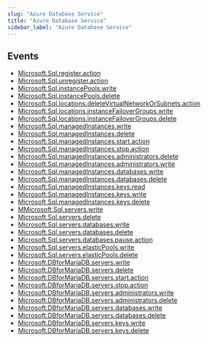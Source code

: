 ```yaml
---
slug: "Azure Database Service"
title: "Azure Database Service"
sidebar_label: "Azure Database Service"
---
```


## Events

- [Microsoft.Sql.register.action](/azurerealtime/realtime/azuredatabaseservice/rules/microsoft.sql.register.action)
- [Microsoft.Sql.unregister.action](/azurerealtime/realtime/azuredatabaseservice/rules/microsoft.sql.unregister.action)
- [Microsoft.Sql.instancePools.write](/azurerealtime/realtime/azuredatabaseservice/rules/microsoft.sql.instancepools.write)
- [Microsoft.Sql.instancePools.delete](/azurerealtime/realtime/azuredatabaseservice/rules/microsoft.sql.instancepools.delete)
- [Microsoft.Sql.locations.deleteVirtualNetworkOrSubnets.action](/azurerealtime/realtime/azuredatabaseservice/rules/microsoft.sql.locations.deletevirtualnetworkorsubnets.action)
- [Microsoft.Sql.locations.instanceFailoverGroups.write](/azurerealtime/realtime/azuredatabaseservice/rules/microsoft.sql.locations.instancefailovergroups.write)
- [Microsoft.Sql.locations.instanceFailoverGroups.delete](/azurerealtime/realtime/azuredatabaseservice/rules/microsoft.sql.locations.instancefailovergroups.delete)
- [Microsoft.Sql.managedInstances.write](/azurerealtime/realtime/azuredatabaseservice/rules/microsoft.sql.managedinstances.write)
- [Microsoft.Sql.managedInstances.delete](/azurerealtime/realtime/azuredatabaseservice/rules/microsoft.sql.managedinstances.delete)
- [Microsoft.Sql.managedInstances.start.action](/azurerealtime/realtime/azuredatabaseservice/rules/microsoft.sql.managedinstances.start.action)
- [Microsoft.Sql.managedInstances.stop.action](/azurerealtime/realtime/azuredatabaseservice/rules/microsoft.sql.managedinstances.stop.action)
- [Microsoft.Sql.managedInstances.administrators.delete](/azurerealtime/realtime/azuredatabaseservice/rules/microsoft.sql.managedinstances.administrators.delete)
- [Microsoft.Sql.managedInstances.administrators.write](/azurerealtime/realtime/azuredatabaseservice/rules/microsoft.sql.managedinstances.administrators.write)
- [Microsoft.Sql.managedInstances.databases.write](/azurerealtime/realtime/azuredatabaseservice/rules/microsoft.sql.managedinstances.databases.write)
- [Microsoft.Sql.managedInstances.databases.delete](/azurerealtime/realtime/azuredatabaseservice/rules/microsoft.sql.managedinstances.databases.delete)
- [Microsoft.Sql.managedInstances.keys.read](/azurerealtime/realtime/azuredatabaseservice/rules/microsoft.sql.managedinstances.keys.read)
- [Microsoft.Sql.managedInstances.keys.write](/azurerealtime/realtime/azuredatabaseservice/rules/microsoft.sql.managedinstances.keys.write)
- [Microsoft.Sql.managedInstances.keys.delete](/azurerealtime/realtime/azuredatabaseservice/rules/microsoft.sql.managedinstances.keys.delete)
- [MMicrosoft.Sql.servers.write](/azurerealtime/realtime/azuredatabaseservice/rules/microsoft.sql.servers.write)
- [Microsoft.Sql.servers.delete](/azurerealtime/realtime/azuredatabaseservice/rules/microsoft.sql.servers.delete)
- [Microsoft.Sql.servers.databases.write](/azurerealtime/realtime/azuredatabaseservice/rules/microsoft.sql.servers.databases.write)
- [Microsoft.Sql.servers.databases.delete](/azurerealtime/realtime/azuredatabaseservice/rules/microsoft.sql.servers.databases.delete)
- [Microsoft.Sql.servers.databases.pause.action](/azurerealtime/realtime/azuredatabaseservice/rules/microsoft.sql.servers.databases.pause.action)
- [Microsoft.Sql.servers.elasticPools.write](/azurerealtime/realtime/azuredatabaseservice/rules/microsoft.sql.servers.elasticpools.write)
- [Microsoft.Sql.servers.elasticPools.delete](/azurerealtime/realtime/azuredatabaseservice/rules/microsoft.sql.servers.elasticpools.delete)
- [Microsoft.DBforMariaDB.servers.write](/azurerealtime/realtime/azuredatabaseservice/rules/microsoft.dbformariadb.servers.write)
- [Microsoft.DBforMariaDB.servers.delete](/azurerealtime/realtime/azuredatabaseservice/rules/microsoft.dbformariadb.servers.delete)
- [Microsoft.DBforMariaDB.servers.start.action](/azurerealtime/realtime/azuredatabaseservice/rules/microsoft.dbformariadb.servers.start.action)
- [Microsoft.DBforMariaDB.servers.stop.action](/azurerealtime/realtime/azuredatabaseservice/rules/microsoft.dbformariadb.servers.stop.action)
- [Microsoft.DBforMariaDB.servers.administrators.write](/azurerealtime/realtime/azuredatabaseservice/rules/microsoft.dbformariadb.servers.administrators.write)
- [Microsoft.DBforMariaDB.servers.administrators.delete](/azurerealtime/realtime/azuredatabaseservice/rules/microsoft.dbformariadb.servers.administrators.delete)
- [Microsoft.DBforMariaDB.servers.databases.write](/azurerealtime/realtime/azuredatabaseservice/rules/microsoft.dbformariadb.servers.databases.write)
- [Microsoft.DBforMariaDB.servers.databases.delete](/azurerealtime/realtime/azuredatabaseservice/rules/microsoft.dbformariadb.servers.databases.delete)
- [Microsoft.DBforMariaDB.servers.keys.write](/azurerealtime/realtime/azuredatabaseservice/rules/microsoft.dbformariadb.servers.keys.write)
- [Microsoft.DBforMariaDB.servers.keys.delete](/azurerealtime/realtime/azuredatabaseservice/rules/microsoft.dbformariadb.servers.keys.delete)